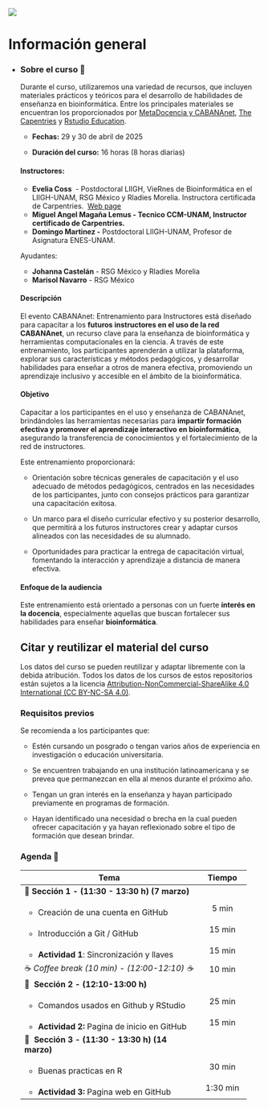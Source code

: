 ::: {layout-ncol="2"}
![](figures/cabananet_logo.png)
:::

# Información general {.unnumbered}

-   ::: {.panel-tabset group="globalInfo"}
    ### Sobre el curso 📌

    Durante el curso, utilizaremos una variedad de recursos, que incluyen materiales prácticos y teóricos para el desarrollo de habilidades de enseñanza en bioinformática. Entre los principales materiales se encuentran los proporcionados por [MetaDocencia y CABANAnet](https://www.metadocencia.org/curso/entrenamiento-instructores/), [The Capentries](https://carpentries.github.io/instructor-training/) y [Rstudio Education](https://education.rstudio.com/trainers/#info).

    -   **Fechas:** 29 y 30 de abril de 2025

    -   **Duración del curso:** 16 horas (8 horas diarias)

    #### **Instructores:**

    -   **Evelia Coss**  - Postdoctoral LIIGH, VieRnes de Bioinformática en el LIIGH-UNAM, RSG México y Rladies Morelia. Instructora certificada de Carpentries.  [Web page](https://eveliacoss.github.io/)
    -   **Miguel Angel Magaña Lemus - Tecnico CCM-UNAM, Instructor certificado de Carpentries.**
    -   **Domingo Martinez -** Postdoctoral LIIGH-UNAM, Profesor de Asignatura ENES-UNAM.

    Ayudantes:

    -   **Johanna Castelán** - RSG México y Rladies Morelia 
    -   **Marisol Navarro** - RSG México

    #### **Descripción** 

    El evento CABANAnet: Entrenamiento para Instructores está diseñado para capacitar a los **futuros instructores en el uso de la red CABANAnet**, un recurso clave para la enseñanza de bioinformática y herramientas computacionales en la ciencia. A través de este entrenamiento, los participantes aprenderán a utilizar la plataforma, explorar sus características y métodos pedagógicos, y desarrollar habilidades para enseñar a otros de manera efectiva, promoviendo un aprendizaje inclusivo y accesible en el ámbito de la bioinformática.

    #### **Objetivo**

    Capacitar a los participantes en el uso y enseñanza de CABANAnet, brindándoles las herramientas necesarias para **impartir formación efectiva y promover el aprendizaje interactivo en bioinformática**, asegurando la transferencia de conocimientos y el fortalecimiento de la red de instructores.

    Este entrenamiento proporcionará:

    -   Orientación sobre técnicas generales de capacitación y el uso adecuado de métodos pedagógicos, centrados en las necesidades de los participantes, junto con consejos prácticos para garantizar una capacitación exitosa.

    -   Un marco para el diseño curricular efectivo y su posterior desarrollo, que permitirá a los futuros instructores crear y adaptar cursos alineados con las necesidades de su alumnado.

    -   Oportunidades para practicar la entrega de capacitación virtual, fomentando la interacción y aprendizaje a distancia de manera efectiva.

    #### **Enfoque de la audiencia**

    Este entrenamiento está orientado a personas con un fuerte **interés en la docencia**, especialmente aquellas que buscan fortalecer sus habilidades para enseñar **bioinformática**. 

    ## Citar y reutilizar el material del curso

    Los datos del curso se pueden reutilizar y adaptar libremente con la debida atribución. Todos los datos de los cursos de estos repositorios están sujetos a la licencia [Attribution-NonCommercial-ShareAlike 4.0 International (CC BY-NC-SA 4.0)](https://creativecommons.org/licenses/by-nc-sa/4.0/).

    ### Requisitos previos

    Se recomienda a los participantes que:

    -   Estén cursando un posgrado o tengan varios años de experiencia en investigación o educación universitaria.

    -   Se encuentren trabajando en una institución latinoamericana y se prevea que permanezcan en ella al menos durante el próximo año.

    -   Tengan un gran interés en la enseñanza y hayan participado previamente en programas de formación.

    -   Hayan identificado una necesidad o brecha en la cual pueden ofrecer capacitación y ya hayan reflexionado sobre el tipo de formación que desean brindar.

    ### Agenda 📆 {#agenda}

    +----------------------------------------------------+--------------+
    | Tema                                               | Tiempo       |
    +====================================================+:============:+
    | 🔷 **Sección** **1 - (11:30 - 13:30 h) (7 marzo)** |              |
    +----------------------------------------------------+--------------+
    | -   Creación de una cuenta en GitHub               | 5 min        |
    +----------------------------------------------------+--------------+
    | -   Introducción a Git / GitHub                    | 15 min       |
    +----------------------------------------------------+--------------+
    | -   **Actividad 1**: Sincronización y llaves       | 15 min       |
    +----------------------------------------------------+--------------+
    | ☕ *Coffee break (10 min) - (12:00-12:10) ☕*      | 10 min       |
    +----------------------------------------------------+--------------+
    | 🔷  **Sección** **2 - (12:10-13:00 h)**            |              |
    +----------------------------------------------------+--------------+
    | -   Comandos usados en Github y RStudio            | 25 min       |
    +----------------------------------------------------+--------------+
    | -   **Actividad 2:** Pagina de inicio en GitHub    | 15 min       |
    +----------------------------------------------------+--------------+
    | 🔷  **Sección 3 - (11:30 - 13:30 h) (14 marzo)**   |              |
    +----------------------------------------------------+--------------+
    | -   Buenas practicas en R                          | 30 min       |
    +----------------------------------------------------+--------------+
    | -   **Actividad 3:** Pagina web en GitHub          | 1:30 min     |
    +----------------------------------------------------+--------------+
    :::
